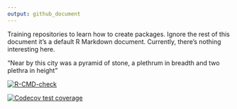 ```yaml
---
output: github_document
---
```

Training repositories to learn how to create packages. Ignore the rest of this document it's a default R Markdown document. Currently, there's nothing interesting here.

"Near by this city was a pyramid of stone, a plethrum in breadth and two plethra in height"

 <!-- badges: start -->
  [![R-CMD-check](https://github.com/lomidzebeka/project/actions/workflows/R-CMD-check.yaml/badge.svg)](https://github.com/lomidzebeka/project/actions/workflows/R-CMD-check.yaml)
  <!-- badges: end -->
  


  [![Codecov test coverage](https://codecov.io/gh/lomidzebeka/project/branch/master/graph/badge.svg)](https://app.codecov.io/gh/lomidzebeka/project?branch=master)

